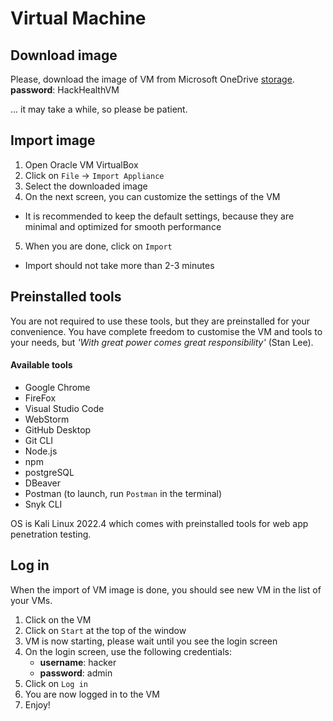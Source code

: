 
# Virtual Machine

## Download image
Please, download the image of VM from Microsoft OneDrive [storage](https://tukesk-my.sharepoint.com/:u:/g/personal/samuel_neceda_student_tuke_sk/EbKDzAiR-9JFtJ7uIf6AYpMBul9TQ4BWYq2YPpUFzRIkvg?e=maJHy5). <br/>
**password**: HackHealthVM

... it may take a while, so please be patient.

## Import image
1. Open Oracle VM VirtualBox
2. Click on `File` -> `Import Appliance`
3. Select the downloaded image
4. On the next screen, you can customize the settings of the VM
 * It is recommended to keep the default settings, because they are minimal and optimized for smooth performance
5. When you are done, click on `Import`
* Import should not take more than 2-3 minutes

## Preinstalled tools
You are not required to use these tools, but they are preinstalled for your convenience.
You have complete freedom to customise the VM and tools to your needs, but *'With great power comes great responsibility'* (Stan Lee).

#### Available tools
* Google Chrome
* FireFox
* Visual Studio Code
* WebStorm
* GitHub Desktop
* Git CLI
* Node.js
* npm
* postgreSQL
* DBeaver
* Postman (to launch, run `Postman` in the terminal)
* Snyk CLI

<Callout type="info" emoji="ℹ️">
  OS is Kali Linux 2022.4 which comes with preinstalled tools for web app penetration testing.
</Callout>

## Log in
When the import of VM image is done, you should see new VM in the list of your VMs.
1. Click on the VM
2. Click on `Start` at the top of the window
3. VM is now starting, please wait until you see the login screen
4. On the login screen, use the following credentials:
    * **username**: hacker
    * **password**: admin
5. Click on `Log in`
6. You are now logged in to the VM
7. Enjoy!
